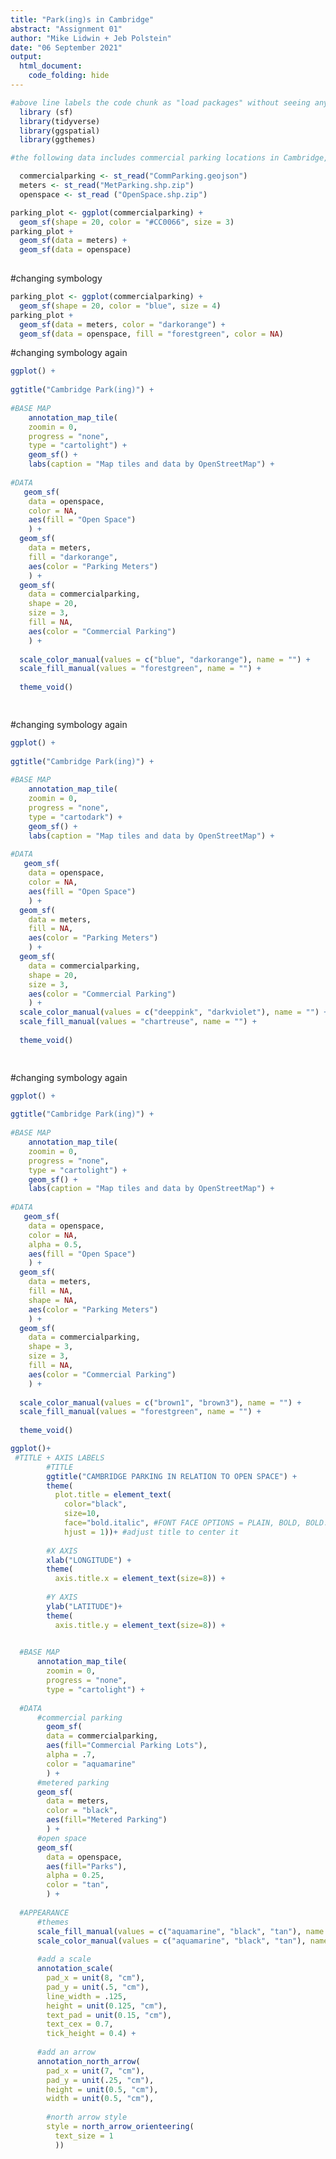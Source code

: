 ```yaml
---
title: "Park(ing)s in Cambridge"
abstract: "Assignment 01"
author: "Mike Lidwin + Jeb Polstein"
date: "06 September 2021"
output: 
  html_document:
    code_folding: hide
---
```

```r
#above line labels the code chunk as "load packages" without seeing any of the package loading messages
  library (sf)
  library(tidyverse)
  library(ggspatial)
  library(ggthemes)
```

```r
#the following data includes commercial parking locations in Cambridge, polygon data of metered parking spots, and boundaries for open space. We are curious to see the relationship between available Cambridge parking and locations of open/green space.

  commercialparking <- st_read("CommParking.geojson")
  meters <- st_read("MetParking.shp.zip")
  openspace <- st_read ("OpenSpace.shp.zip")
```

```r
parking_plot <- ggplot(commercialparking) +
  geom_sf(shape = 20, color = "#CC0066", size = 3)
parking_plot +
  geom_sf(data = meters) +
  geom_sf(data = openspace)
  
```

#changing symbology
```r
parking_plot <- ggplot(commercialparking) +
  geom_sf(shape = 20, color = "blue", size = 4)
parking_plot +
  geom_sf(data = meters, color = "darkorange") +
  geom_sf(data = openspace, fill = "forestgreen", color = NA)
```

#changing symbology again
```r
ggplot() +
  
ggtitle("Cambridge Park(ing)") +
  
#BASE MAP
    annotation_map_tile(
    zoomin = 0, 
    progress = "none", 
    type = "cartolight") +
    geom_sf() +
    labs(caption = "Map tiles and data by OpenStreetMap") +
  
#DATA 
   geom_sf(
    data = openspace, 
    color = NA, 
    aes(fill = "Open Space")
    ) +
  geom_sf(
    data = meters, 
    fill = "darkorange",
    aes(color = "Parking Meters")
    ) +
  geom_sf(
    data = commercialparking, 
    shape = 20, 
    size = 3, 
    fill = NA,
    aes(color = "Commercial Parking")
    ) +
  
  scale_color_manual(values = c("blue", "darkorange"), name = "") +
  scale_fill_manual(values = "forestgreen", name = "") +
  
  theme_void()

  
```
#changing symbology again
```r
ggplot() +
  
ggtitle("Cambridge Park(ing)") +
  
#BASE MAP
    annotation_map_tile(
    zoomin = 0, 
    progress = "none", 
    type = "cartodark") +
    geom_sf() +
    labs(caption = "Map tiles and data by OpenStreetMap") +
  
#DATA 
   geom_sf(
    data = openspace, 
    color = NA, 
    aes(fill = "Open Space")
    ) +
  geom_sf(
    data = meters, 
    fill = NA,
    aes(color = "Parking Meters")
    ) +
  geom_sf(
    data = commercialparking, 
    shape = 20, 
    size = 3, 
    aes(color = "Commercial Parking")
    ) +
  scale_color_manual(values = c("deeppink", "darkviolet"), name = "") +
  scale_fill_manual(values = "chartreuse", name = "") +
  
  theme_void()

  
```

#changing symbology again
```r
ggplot() +
  
ggtitle("Cambridge Park(ing)") +
  
#BASE MAP
    annotation_map_tile(
    zoomin = 0, 
    progress = "none", 
    type = "cartolight") +
    geom_sf() +
    labs(caption = "Map tiles and data by OpenStreetMap") +
  
#DATA 
   geom_sf(
    data = openspace, 
    color = NA, 
    alpha = 0.5,
    aes(fill = "Open Space")
    ) +
  geom_sf(
    data = meters, 
    fill = NA,
    shape = NA,
    aes(color = "Parking Meters")
    ) +
  geom_sf(
    data = commercialparking, 
    shape = 3, 
    size = 3, 
    fill = NA,
    aes(color = "Commercial Parking")
    ) +
  
  scale_color_manual(values = c("brown1", "brown3"), name = "") +
  scale_fill_manual(values = "forestgreen", name = "") +
  
  theme_void()
```

```r

ggplot()+
 #TITLE + AXIS LABELS
        #TITLE
        ggtitle("CAMBRIDGE PARKING IN RELATION TO OPEN SPACE") +
        theme(
          plot.title = element_text(
            color="black", 
            size=10, 
            face="bold.italic", #FONT FACE OPTIONS = PLAIN, BOLD, BOLD.ITALIC, ITALIC
            hjust = 1))+ #adjust title to center it
            
        #X AXIS
        xlab("LONGITUDE") +
        theme(
          axis.title.x = element_text(size=8)) +
  
        #Y AXIS
        ylab("LATITUDE")+
        theme(
          axis.title.y = element_text(size=8)) +
  

  #BASE MAP
      annotation_map_tile(
        zoomin = 0, 
        progress = "none", 
        type = "cartolight") +
  
  #DATA
      #commercial parking
        geom_sf(
        data = commercialparking, 
        aes(fill="Commercial Parking Lots"), 
        alpha = .7, 
        color = "aquamarine"
        ) +
      #metered parking
      geom_sf(
        data = meters, 
        color = "black", 
        aes(fill="Metered Parking")
        ) +
      #open space
      geom_sf(
        data = openspace, 
        aes(fill="Parks"), 
        alpha = 0.25, 
        color = "tan",
        ) +
  
  #APPEARANCE
      #themes
      scale_fill_manual(values = c("aquamarine", "black", "tan"), name = "") +
      scale_color_manual(values = c("aquamarine", "black", "tan"), name = "") +
  
      #add a scale
      annotation_scale(
        pad_x = unit(8, "cm"),
        pad_y = unit(.5, "cm"),
        line_width = .125,
        height = unit(0.125, "cm"),
        text_pad = unit(0.15, "cm"),
        text_cex = 0.7,
        tick_height = 0.4) + 
  
      #add an arrow
      annotation_north_arrow(
        pad_x = unit(7, "cm"),
        pad_y = unit(.25, "cm"),
        height = unit(0.5, "cm"),
        width = unit(0.5, "cm"),
        
        #north arrow style
        style = north_arrow_orienteering(
          text_size = 1
          ))
```




